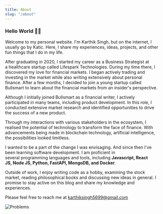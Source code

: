 ```yaml
---
title: About
slug: "/about"
---
```


### Hello World 👋🏼

Welcome to my personal website. I'm Karthik Singh, but on the internet, I usually go by Katic. Here, I share my experiences, ideas, projects, and other fun things that I do in my life.

After graduating in 2020, I started my career as a Business Strategist at a healthcare startup called Lifespark Technologies. During my time there, I discovered my love for financial markets. I began actively trading and investing in the market while also writing extensively about personal finance. After a few months, I decided to join a young startup called Bullsmart to learn about the financial markets from an insider's perspective.

Although I initially joined Bullsmart as a financial writer, I actively participated in many teams, including product development. In this role, I conducted extensive market research and identified opportunities to drive the success of a new product. 

Through my interactions with various stakeholders in the ecosystem, I realised the potential of technology to transform the face of finance. With advancements being made in blockchain technology, artificial intelligence, the possibilities looked limitless. 

I wanted to be a part of the change I was envisaging. And since then I've been learning software development. I am proficient in several programming languages and tools, including **Javascript, React JS, Node JS, Python, FastAPI, MongoDB, and Docker**. 

Outside of work, I enjoy writing code as a hobby, examining the stock market, reading philosophical books and discussing new ideas in general. I promise to stay active on this blog and share my knowledge and experiences.

Please feel free to reach me at karthiksingh5699@gmail.com

![Problems](./problems.jpg)

